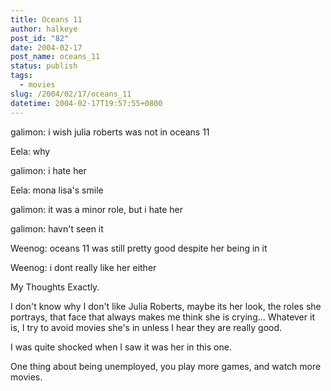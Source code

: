 ```yaml
---
title: Oceans 11
author: halkeye
post_id: "82"
date: 2004-02-17
post_name: oceans_11
status: publish
tags:
  - movies
slug: /2004/02/17/oceans_11
datetime: 2004-02-17T19:57:55+0800
---
```


galimon: i wish julia roberts was not in oceans 11  

Eela: why  

galimon: i hate her  

Eela: mona lisa's smile  

galimon: it was a minor role, but i hate her  

galimon: havn't seen it  

Weenog: oceans 11 was still pretty good despite her being in it  

Weenog: i dont really like her either

My Thoughts Exactly.

I don't know why I don't like Julia Roberts, maybe its her look, the roles she portrays, that face that always makes me think she is crying... Whatever it is, I try to avoid movies she's in unless I hear they are really good.

I was quite shocked when I saw it was her in this one.

  

One thing about being unemployed, you play more games, and watch more movies.